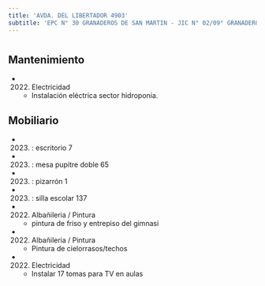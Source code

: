 ```yaml
---
title: 'AVDA. DEL LIBERTADOR 4903'
subtitle: 'EPC N° 30 GRANADEROS DE SAN MARTIN - JIC N° 02/09° GRANADEROS DE SAN MARTIN - ESCUELA DE MAESTROS ([A] 07)'
---
```


#


## Mantenimiento

*  (2022) Electricidad 
    + Instalación eléctrica sector hidroponia.


## Mobiliario

*  (2023) : escritorio 7 

*  (2023) : mesa pupitre doble 65 

*  (2023) : pizarrón 1 

*  (2023) : silla escolar 137 




*  (2022) Albañileria / Pintura 
    + pintura de friso y entrepiso del gimnasi

*  (2022) Albañileria / Pintura 
    + Pintura de cielorrasos/techos

*  (2022) Electricidad 
    + Instalar 17 tomas para TV en aulas



